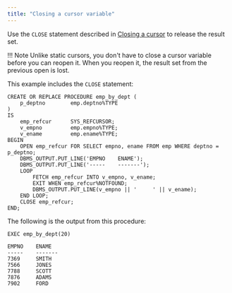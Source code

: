 ```yaml
---
title: "Closing a cursor variable"
---
```


<div id="closing_a_cursor_variable" class="registered_link"></div>

Use the `CLOSE` statement described in [Closing a cursor](../08_static_cursors/04_closing_a_cursor/#closing_a_cursor) to release the result set.

!!! Note
    Unlike static cursors, you don't have to close a cursor variable before you can reopen it. When you reopen it, the result set from the previous open is lost.

This example includes the `CLOSE` statement:

```text
CREATE OR REPLACE PROCEDURE emp_by_dept (
    p_deptno        emp.deptno%TYPE
)
IS
    emp_refcur      SYS_REFCURSOR;
    v_empno         emp.empno%TYPE;
    v_ename         emp.ename%TYPE;
BEGIN
    OPEN emp_refcur FOR SELECT empno, ename FROM emp WHERE deptno = p_deptno;
    DBMS_OUTPUT.PUT_LINE('EMPNO    ENAME');
    DBMS_OUTPUT.PUT_LINE('-----    -------');
    LOOP
        FETCH emp_refcur INTO v_empno, v_ename;
        EXIT WHEN emp_refcur%NOTFOUND;
        DBMS_OUTPUT.PUT_LINE(v_empno || '     ' || v_ename);
    END LOOP;
    CLOSE emp_refcur;
END;
```

The following is the output from this procedure:

```text
EXEC emp_by_dept(20)

EMPNO    ENAME
-----    -------
7369     SMITH
7566     JONES
7788     SCOTT
7876     ADAMS
7902     FORD
```
